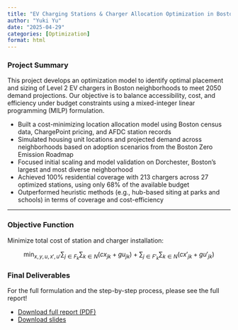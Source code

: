 ```yaml
---
title: "EV Charging Stations & Charger Allocation Optimization in Boston"
author: "Yuki Yu"
date: "2025-04-29"
categories: [Optimization]
format: html
---
```


### Project Summary

This project develops an optimization model to identify optimal placement and sizing of Level 2 EV chargers in Boston neighborhoods to meet 2050 demand projections. Our objective is to balance accessibility, cost, and efficiency under budget constraints using a mixed-integer linear programming (MILP) formulation.

- Built a cost-minimizing location allocation model using Boston census data, ChargePoint pricing, and AFDC station records
- Simulated housing unit locations and projected demand across neighborhoods based on adoption scenarios from the Boston Zero Emission Roadmap
- Focused initial scaling and model validation on Dorchester, Boston’s largest and most diverse neighborhood
- Achieved 100% residential coverage with 213 chargers across 27 optimized stations, using only 68% of the available budget
- Outperformed heuristic methods (e.g., hub-based siting at parks and schools) in terms of coverage and cost-efficiency

---

### Objective Function
Minimize total cost of station and charger installation:

$$
\min_{x, y, u, x', u'} \sum_{j \in F_k} \sum_{k \in N} (c x_{jk} + g u_{jk}) + \sum_{j \in F'_k} \sum_{k \in N} (c x'_{jk} + g u'_{jk})
$$

### Final Deliverables
For the full formulation and the step-by-step process, please see the full report!

- [Download full report (PDF)](Report.pdf)  
- [Download slides](Slides.pdf)